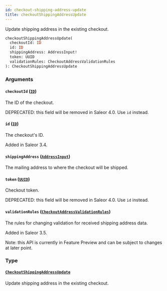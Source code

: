 ```yaml
---
id: checkout-shipping-address-update
title: checkoutShippingAddressUpdate
---
```


Update shipping address in the existing checkout.

```graphql
checkoutShippingAddressUpdate(
  checkoutId: ID
  id: ID
  shippingAddress: AddressInput!
  token: UUID
  validationRules: CheckoutAddressValidationRules
): CheckoutShippingAddressUpdate
```

### Arguments

#### `checkoutId` ([`ID`](../../../developer/api-reference/scalars/id))

The ID of the checkout.

DEPRECATED: this field will be removed in Saleor 4.0. Use `id` instead.

#### `id` ([`ID`](../../../developer/api-reference/scalars/id))

The checkout's ID.

Added in Saleor 3.4.

#### `shippingAddress` ([`AddressInput`](../../../developer/api-reference/inputs/address-input))

The mailing address to where the checkout will be shipped.

#### `token` ([`UUID`](../../../developer/api-reference/scalars/uuid))

Checkout token.

DEPRECATED: this field will be removed in Saleor 4.0. Use `id` instead.

#### `validationRules` ([`CheckoutAddressValidationRules`](../../../developer/api-reference/inputs/checkout-address-validation-rules))

The rules for changing validation for received shipping address data.

Added in Saleor 3.5.

Note: this API is currently in Feature Preview and can be subject to changes at later point.

### Type

#### [`CheckoutShippingAddressUpdate`](../../../developer/api-reference/objects/checkout-shipping-address-update)

Update shipping address in the existing checkout.
